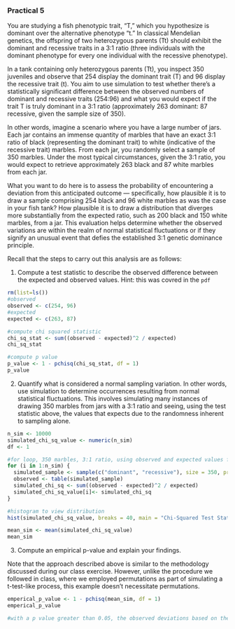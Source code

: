 ### Practical 5

You are studying a fish phenotypic trait, "T," which you hypothesize is dominant over the alternative phenotype "t." In classical Mendelian genetics, the offspring of two heterozygous parents (Tt) should exhibit the dominant and recessive traits in a 3:1 ratio (three individuals with the dominant phenotype for every one individual with the recessive phenotype).

In a tank containing only heterozygous parents (Tt), you inspect 350 juveniles and observe that 254 display the dominant trait (T) and 96 display the recessive trait (t). You aim to use simulation to test whether there's a statistically significant difference between the observed numbers of dominant and recessive traits (254:96) and what you would expect if the trait T is truly dominant in a 3:1 ratio (approximately 263 dominant: 87 recessive, given the sample size of 350).

In other words, imagine a scenario where you have a large number of jars. Each jar contains an immense quantity of marbles that have an exact 3:1 ratio of black (representing the dominant trait) to white (indicative of the recessive trait) marbles. From each jar, you randomly select a sample of 350 marbles. Under the most typical circumstances, given the 3:1 ratio, you would expect to retrieve approximately 263 black and 87 white marbles from each jar.

What you want to do here is to assess the probability of encountering a deviation from this anticipated outcome — specifically, how plausible it is to draw a sample comprising 254 black and 96 white marbles as was the case in your fish tank? How plausible it is to draw a distribution that diverges more substantially from the expected ratio, such as 200 black and 150 white marbles, from a jar. This evaluation helps determine whether the observed variations are within the realm of normal statistical fluctuations or if they signify an unusual event that defies the established 3:1 genetic dominance principle.

Recall that the steps to carry out this analysis are as follows:

1. Compute a test statistic to describe the observed difference between the expected and observed values.
   Hint: this was covred in the `pdf`
```r
rm(list=ls())
#observed 
observed <- c(254, 96)
#expected
expected <- c(263, 87)

#compute chi squared statistic
chi_sq_stat <- sum((observed - expected)^2 / expected)
chi_sq_stat

#compute p value
p_value <- 1 - pchisq(chi_sq_stat, df = 1)
p_value

```
   
2. Quantify what is considered a normal sampling variation. In other words, use simulation to determine occurrences resulting from normal statistical fluctuations. This involves simulating many instances of drawing 350 marbles from jars with a 3:1 ratio and seeing, using the test statistic above, the values that expects due to the randomness inherent to sampling alone.
```r
n_sim <- 10000
simulated_chi_sq_value <- numeric(n_sim)
df <- 1

#for loop, 350 marbles, 3:1 ratio, using observed and expected values from above
for (i in 1:n_sim) {
  simulated_sample <- sample(c("dominant", "recessive"), size = 350, prob = c(3, 1), replace = TRUE)
  observed <- table(simulated_sample)
  simulated_chi_sq <- sum((observed - expected)^2 / expected)
  simulated_chi_sq_value[i]<- simulated_chi_sq
}

#histogram to view distribution
hist(simulated_chi_sq_value, breaks = 40, main = "Chi-Squared Test Statistic Distribution", xlab = "Chi-Squared Value")

mean_sim <- mean(simulated_chi_sq_value)
mean_sim

```


3. Compute an empirical p-value and explain your findings.

Note that the approach described above is similar to the methodology discussed during our class exercise. However, unlike the procedure we followed in class, where we employed permutations as part of simulating a t-test-like process, this example doesn't necessitate permutations.
```r
emperical_p_value <- 1 - pchisq(mean_sim, df = 1)
emperical_p_value
```
```r
#with a p value greater than 0.05, the observed deviations based on the stimulated data are not statistically significant and could be explained by random sampling fluctuations. We do not reject the null hypothesis that random sampling alone would explain the results.
```




